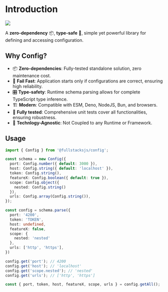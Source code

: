 # Introduction

<div className="flex justify-center my-20">
  <img className="w-full" src="banner.png" />
</div>

A **zero-dependency** 📦, **type-safe** 🚧, simple yet powerful library
for defining and accessing configuration.

## Why Config?

- 📦️ **Zero-dependencies**: Fully-tested standalone solution, zero maintenance cost.
- 🛟 **Fail Fast**: Application starts only if configurations are correct, ensuring high reliability.
- 🎛 **Type-safety**: Runtime schema parsing allows for complete TypeScript type inference.
- 🏗️ **Modern**: Compatible with ESM, Deno, NodeJS, Bun, and browsers.
- 🧪 **Fully tested**: Comprehensive unit tests cover all functionalities, ensuring robustness.
- 🔌 **Technlogy-Agnostic**: Not Coupled to any Runtime or Framework.

## Usage

```typescript
import { Config } from '@fullstacksjs/config';

const schema = new Config({
  port: Config.number({ default: 3000 }),
  host: Config.string({ default: 'localhost' }),
  token: Config.string(),
  featureX: Config.boolean({ default: true }),
  scope: Config.object({
    nested: Config.string()
  }),
  urls: Config.array(Config.string()),
});

const config = schema.parse({
  port: '4200',
  token: 'TOKEN',
  host: undefined,
  featureX: false,
  scope: {
    nested: 'nested'
  },
  urls: ['http', 'https'],
})

config.get('port'); // 4200
config.get('host'); // 'localhost'
config.get('scope.nested'); // 'nested'
config.get('urls'); // ['http', 'https']

const { port, token, host, featureX, scope, urls } = config.getAll();
```
